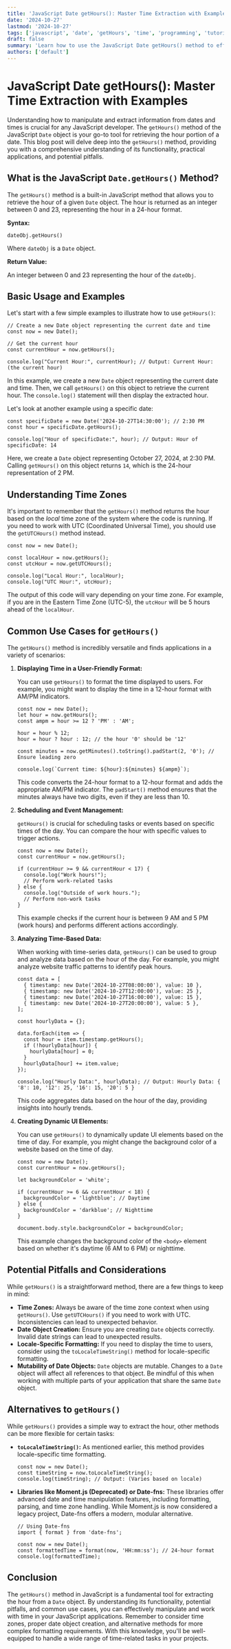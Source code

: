 ```yaml
---
title: 'JavaScript Date getHours(): Master Time Extraction with Examples'
date: '2024-10-27'
lastmod: '2024-10-27'
tags: ['javascript', 'date', 'getHours', 'time', 'programming', 'tutorial', 'web development']
draft: false
summary: 'Learn how to use the JavaScript Date getHours() method to efficiently extract the hour component from a date object. This comprehensive guide provides clear explanations, practical code examples, and common use cases for developers of all levels.'
authors: ['default']
---
```


# JavaScript Date getHours(): Master Time Extraction with Examples

Understanding how to manipulate and extract information from dates and times is crucial for any JavaScript developer. The `getHours()` method of the JavaScript `Date` object is your go-to tool for retrieving the hour portion of a date. This blog post will delve deep into the `getHours()` method, providing you with a comprehensive understanding of its functionality, practical applications, and potential pitfalls.

## What is the JavaScript `Date.getHours()` Method?

The `getHours()` method is a built-in JavaScript method that allows you to retrieve the hour of a given `Date` object. The hour is returned as an integer between 0 and 23, representing the hour in a 24-hour format.

**Syntax:**

```plaintext
dateObj.getHours()
```

Where `dateObj` is a `Date` object.

**Return Value:**

An integer between 0 and 23 representing the hour of the `dateObj`.

## Basic Usage and Examples

Let's start with a few simple examples to illustrate how to use `getHours()`:

```plaintext
// Create a new Date object representing the current date and time
const now = new Date();

// Get the current hour
const currentHour = now.getHours();

console.log("Current Hour:", currentHour); // Output: Current Hour: (the current hour)
```

In this example, we create a new `Date` object representing the current date and time. Then, we call `getHours()` on this object to retrieve the current hour. The `console.log()` statement will then display the extracted hour.

Let's look at another example using a specific date:

```plaintext
const specificDate = new Date('2024-10-27T14:30:00'); // 2:30 PM
const hour = specificDate.getHours();

console.log("Hour of specificDate:", hour); // Output: Hour of specificDate: 14
```

Here, we create a `Date` object representing October 27, 2024, at 2:30 PM. Calling `getHours()` on this object returns `14`, which is the 24-hour representation of 2 PM.

## Understanding Time Zones

It's important to remember that the `getHours()` method returns the hour based on the _local_ time zone of the system where the code is running. If you need to work with UTC (Coordinated Universal Time), you should use the `getUTCHours()` method instead.

```plaintext
const now = new Date();

const localHour = now.getHours();
const utcHour = now.getUTCHours();

console.log("Local Hour:", localHour);
console.log("UTC Hour:", utcHour);
```

The output of this code will vary depending on your time zone. For example, if you are in the Eastern Time Zone (UTC-5), the `utcHour` will be 5 hours ahead of the `localHour`.

## Common Use Cases for `getHours()`

The `getHours()` method is incredibly versatile and finds applications in a variety of scenarios:

1.  **Displaying Time in a User-Friendly Format:**

    You can use `getHours()` to format the time displayed to users. For example, you might want to display the time in a 12-hour format with AM/PM indicators.

    ```plaintext
    const now = new Date();
    let hour = now.getHours();
    const ampm = hour >= 12 ? 'PM' : 'AM';

    hour = hour % 12;
    hour = hour ? hour : 12; // the hour '0' should be '12'

    const minutes = now.getMinutes().toString().padStart(2, '0'); // Ensure leading zero

    console.log(`Current time: ${hour}:${minutes} ${ampm}`);
    ```

    This code converts the 24-hour format to a 12-hour format and adds the appropriate AM/PM indicator. The `padStart()` method ensures that the minutes always have two digits, even if they are less than 10.

2.  **Scheduling and Event Management:**

    `getHours()` is crucial for scheduling tasks or events based on specific times of the day. You can compare the hour with specific values to trigger actions.

    ```plaintext
    const now = new Date();
    const currentHour = now.getHours();

    if (currentHour >= 9 && currentHour < 17) {
      console.log("Work hours!");
      // Perform work-related tasks
    } else {
      console.log("Outside of work hours.");
      // Perform non-work tasks
    }
    ```

    This example checks if the current hour is between 9 AM and 5 PM (work hours) and performs different actions accordingly.

3.  **Analyzing Time-Based Data:**

    When working with time-series data, `getHours()` can be used to group and analyze data based on the hour of the day. For example, you might analyze website traffic patterns to identify peak hours.

    ```plaintext
    const data = [
      { timestamp: new Date('2024-10-27T08:00:00'), value: 10 },
      { timestamp: new Date('2024-10-27T12:00:00'), value: 25 },
      { timestamp: new Date('2024-10-27T16:00:00'), value: 15 },
      { timestamp: new Date('2024-10-27T20:00:00'), value: 5 },
    ];

    const hourlyData = {};

    data.forEach(item => {
      const hour = item.timestamp.getHours();
      if (!hourlyData[hour]) {
        hourlyData[hour] = 0;
      }
      hourlyData[hour] += item.value;
    });

    console.log("Hourly Data:", hourlyData); // Output: Hourly Data: { '8': 10, '12': 25, '16': 15, '20': 5 }
    ```

    This code aggregates data based on the hour of the day, providing insights into hourly trends.

4.  **Creating Dynamic UI Elements:**

    You can use `getHours()` to dynamically update UI elements based on the time of day. For example, you might change the background color of a website based on the time of day.

    ```plaintext
    const now = new Date();
    const currentHour = now.getHours();

    let backgroundColor = 'white';

    if (currentHour >= 6 && currentHour < 18) {
      backgroundColor = 'lightblue'; // Daytime
    } else {
      backgroundColor = 'darkblue'; // Nighttime
    }

    document.body.style.backgroundColor = backgroundColor;
    ```

    This example changes the background color of the `<body>` element based on whether it's daytime (6 AM to 6 PM) or nighttime.

## Potential Pitfalls and Considerations

While `getHours()` is a straightforward method, there are a few things to keep in mind:

- **Time Zones:** Always be aware of the time zone context when using `getHours()`. Use `getUTCHours()` if you need to work with UTC. Inconsistencies can lead to unexpected behavior.
- **Date Object Creation:** Ensure you are creating `Date` objects correctly. Invalid date strings can lead to unexpected results.
- **Locale-Specific Formatting:** If you need to display the time to users, consider using the `toLocaleTimeString()` method for locale-specific formatting.
- **Mutability of Date Objects:** `Date` objects are mutable. Changes to a `Date` object will affect all references to that object. Be mindful of this when working with multiple parts of your application that share the same `Date` object.

## Alternatives to `getHours()`

While `getHours()` provides a simple way to extract the hour, other methods can be more flexible for certain tasks:

- **`toLocaleTimeString()`:** As mentioned earlier, this method provides locale-specific time formatting.

  ```plaintext
  const now = new Date();
  const timeString = now.toLocaleTimeString();
  console.log(timeString); // Output: (Varies based on locale)
  ```

- **Libraries like Moment.js (Deprecated) or Date-fns:** These libraries offer advanced date and time manipulation features, including formatting, parsing, and time zone handling. While Moment.js is now considered a legacy project, Date-fns offers a modern, modular alternative.

  ```plaintext
  // Using Date-fns
  import { format } from 'date-fns';

  const now = new Date();
  const formattedTime = format(now, 'HH:mm:ss'); // 24-hour format
  console.log(formattedTime);
  ```

## Conclusion

The `getHours()` method in JavaScript is a fundamental tool for extracting the hour from a `Date` object. By understanding its functionality, potential pitfalls, and common use cases, you can effectively manipulate and work with time in your JavaScript applications. Remember to consider time zones, proper date object creation, and alternative methods for more complex formatting requirements. With this knowledge, you'll be well-equipped to handle a wide range of time-related tasks in your projects.
